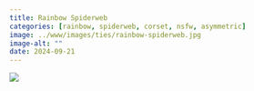 ```yaml
---
title: Rainbow Spiderweb
categories: [rainbow, spiderweb, corset, nsfw, asymmetric]
image: ../www/images/ties/rainbow-spiderweb.jpg
image-alt: ""
date: 2024-09-21
---
```


![](../www/images/ties/rainbow-spiderweb.jpg)

